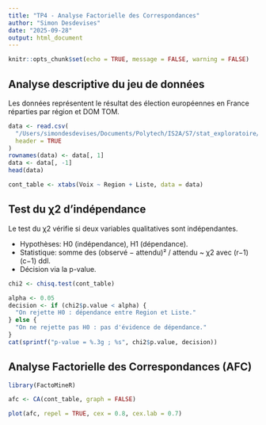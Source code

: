 ```yaml
---
title: "TP4 - Analyse Factorielle des Correspondances"
author: "Simon Desdevises"
date: "2025-09-28"
output: html_document
---
```


```r
knitr::opts_chunk$set(echo = TRUE, message = FALSE, warning = FALSE)
```

## Analyse descriptive du jeu de données

Les données représentent le résultat des élection européennes en France réparties par région et DOM TOM. \

```r
data <- read.csv(
  "/Users/simondesdevises/Documents/Polytech/IS2A/S7/stat_exploratoire/TP4/data.csv", # nolint: line_length_linter.
  header = TRUE
)
rownames(data) <- data[, 1]
data <- data[, -1]
head(data)
```

```r
cont_table <- xtabs(Voix ~ Region + Liste, data = data)
```

## Test du χ2 d'indépendance

Le test du χ2 vérifie si deux variables qualitatives sont indépendantes.

- Hypothèses: H0 (indépendance), H1 (dépendance).
- Statistique: somme des (observé − attendu)² / attendu ~ χ2 avec (r−1)(c−1) ddl.
- Décision via la p-value.

```r
chi2 <- chisq.test(cont_table)
```

```r
alpha <- 0.05
decision <- if (chi2$p.value < alpha) {
  "On rejette H0 : dépendance entre Region et Liste."
} else {
  "On ne rejette pas H0 : pas d'évidence de dépendance."
}
cat(sprintf("p-value = %.3g ; %s", chi2$p.value, decision))
```

## Analyse Factorielle des Correspondances (AFC)

```r
library(FactoMineR)

afc <- CA(cont_table, graph = FALSE)
```

```r
plot(afc, repel = TRUE, cex = 0.8, cex.lab = 0.7)
```
